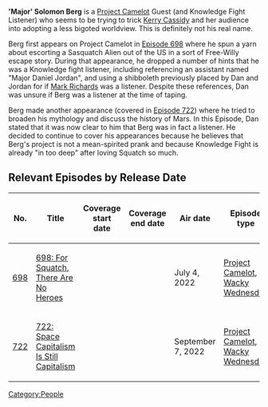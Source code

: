{{Stub}}

'''<nowiki/>'Major' Solomon Berg''' is a [[Project Camelot]] Guest (and Knowledge Fight Listener) who seems to be trying to trick [[Kerry Cassidy]] and her audience into adopting a less bigoted worldview. This is definitely not his real name.

Berg first appears on Project Camelot in [[698: For Squatch, There Are No Heroes|Episode 698]] where he spun a yarn about escorting a Sasquatch Alien out of the US in a sort of Free-Willy escape story. During that appearance, he dropped a number of hints that he was a Knowledge fight listener, including referencing an assistant named "Major Daniel Jordan", and using a shibboleth previously placed by Dan and Jordan for if [[Mark Richards]] was a listener. Despite these references, Dan was unsure if Berg was a listener at the time of taping.

Berg made another appearance (covered in [[722: Space Capitalism Is Still Capitalism|Episode 722]]) where he tried to broaden his mythology and discuss the history of Mars. In this Episode, Dan stated that it was now clear to him that Berg was in fact a listener. He decided to continue to cover his appearances because he believes that Berg's project is not a mean-spirited prank and because Knowledge Fight is already "in too deep" after loving Squatch so much.

==Relevant Episodes by Release Date==
{| class="fandom-table"
!No.
!Title
!Coverage
start date
!Coverage
end date
!Air date
!Episode type
|-
|[[698: For Squatch, There Are No Heroes|698]]
|[[698: For Squatch, There Are No Heroes]]
|
|
|July 4, 2022
|[[:Category:Project Camelot|Project Camelot]], [[:Category:Wacky Wednesday|Wacky Wednesday]]
|-
|[[722: Space Capitalism Is Still Capitalism|722]]
|[[722: Space Capitalism Is Still Capitalism]]
|
|
|September 7, 2022
|[[:Category:Project Camelot|Project Camelot]], [[:Category:Wacky Wednesday|Wacky Wednesday]]
|}

[[Category:People]]
